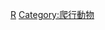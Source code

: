 {{Categories by country|nocat}}
{{Commons cat|Reptiles by country}}
{{Cat main|爬行動物}}

[[Category:各國脊椎動物|R]]
[[Category:爬行動物|Category:爬行動物]]
